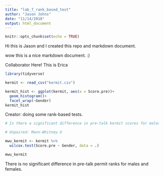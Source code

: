 ```yaml
---
title: "lab_7_rank_based_test"
author: "Jason Johns"
date: "11/14/2018"
output: html_document
---
```


```r
knitr::opts_chunk$set(echo = TRUE)
```

Hi this is Jason and I created this repo and markdown document.

wow this is a nice markdown document. :)

Collaborator Here! This is Erica 
```r
library(tidyverse)

kermit <- read_csv("kermit.csv")

kermit_hist <- ggplot(kermit, aes(x = Score.pre))+
  geom_histogram()+
  facet_wrap(~Gender)
kermit_hist
```

Creator: doing some rank-based tests.

```r

# Is there a significant difference in pre-talk kermit scores for males and females?

# Unpaired: Mann-Whitney U

mwu_kermit <- kermit %>%
  wilcox.test(Score.pre ~ Gender, data = .)

mwu_kermit

```

There is no significant difference in pre-talk permit ranks for males and females.

